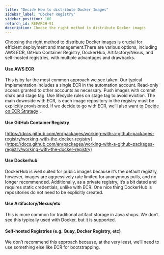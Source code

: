 ```yaml
---
title: "Decide How to distribute Docker Images"
sidebar_label: "Docker Registry"
sidebar_position: 100
refarch_id: REFARCH-91
description: Choose the right method to distribute Docker images
---
```


<Intro>
Choosing the right method to distribute Docker images is crucial for efficient deployment and management.There are various options, including AWS ECR, GitHub Container Registry, DockerHub, Artifactory/Nexus, and self-hosted registries, with multiple advantages and drawbacks.
</Intro>

#### Use AWS ECR

This is by far the most common approach we see taken. Our typical implementation includes a single ECR in the automation account. Read-only access granted to other accounts as necessary. Push images with commit sha’s and stage tag. Use lifecycle rules on stage tag to avoid eviction. The main downside with ECR, is each image repository in the registry must be explicitly provisioned. If we decide to go with ECR, we’ll also want to [Decide on ECR Strategy](/layers/project/design-decisions/decide-on-ecr-strategy) .

#### Use GitHub Container Registry

[https://docs.github.com/en/packages/working-with-a-github-packages-registry/working-with-the-docker-registry](https://docs.github.com/en/packages/working-with-a-github-packages-registry/working-with-the-docker-registry)

#### Use Dockerhub

DockerHub is well suited for public images because it’s the default registry, however, images are aggressively rate limited for anonymous pulls, and no longer recommended. Additionally, as a private registry, it’s a bit dated and requires static credentials, unlike with ECR. One nice thing DockerHub is repositories do not need to be explicitly created.

#### Use Artifactory/Nexus/etc

This is more common for traditional artifact storage in Java shops. We don’t see this typically used with Docker, but it is supported.



#### Self-hosted Registries (e.g. Quay, Docker Registry, etc)

We don’t recommend this approach because, at the very least, we’ll need to use something else like ECR for bootstrapping.


